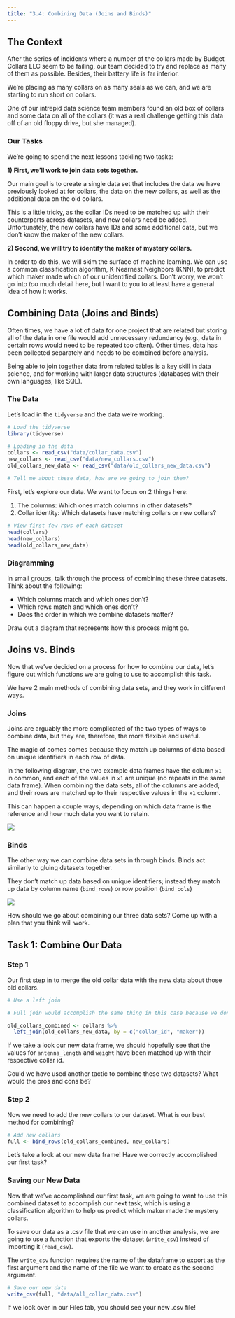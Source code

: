 ```yaml
---
title: "3.4: Combining Data (Joins and Binds)"
---
```


## The Context

After the series of incidents where a number of the collars made by Budget Collars LLC seem to be failing, our team decided to try and replace as many of them as possible. Besides, their battery life is far inferior.

We're placing as many collars on as many seals as we can, and we are starting to run short on collars.

One of our intrepid data science team members found an old box of collars and some data on all of the collars (it was a real challenge getting this data off of an old floppy drive, but she managed).

### Our Tasks

We're going to spend the next lessons tackling two tasks:

**1) First, we'll work to join data sets together.**

Our main goal is to create a single data set that includes the data we have previously looked at for collars, the data on the new collars, as well as the additional data on the old collars.

This is a little tricky, as the collar IDs need to be matched up with their counterparts across datasets, and new collars need be added. Unfortunately, the new collars have IDs and some additional data, but we don't know the maker of the new collars.

**2) Second, we will try to identify the maker of mystery collars.**

In order to do this, we will skim the surface of machine learning. We can use a common classification algorithm, K-Nearnest Neighbors (KNN), to predict which maker made which of our unidentified collars. Don't worry, we won't go into *too* much detail here, but I want to you to at least have a general idea of how it works.

## Combining Data (Joins and Binds)

Often times, we have a lot of data for one project that are related but storing all of the data in one file would add unnecessary redundancy (e.g., data in certain rows would need to be repeated too often). Other times, data has been collected separately and needs to be combined before analysis.

Being able to join together data from related tables is a key skill in data science, and for working with larger data structures (databases with their own languages, like SQL).

### The Data

Let's load in the `tidyverse` and the data we're working.

```r
# Load the tidyverse
library(tidyverse)

# Loading in the data
collars <- read_csv("data/collar_data.csv")
new_collars <- read_csv("data/new_collars.csv")
old_collars_new_data <- read_csv("data/old_collars_new_data.csv")

# Tell me about these data, how are we going to join them?
```

First, let's explore our data. We want to focus on 2 things here:

(1) The columns: Which ones match columns in other datasets?
(2) Collar identity: Which datasets have matching collars or new collars?

```r
# View first few rows of each dataset
head(collars)
head(new_collars)
head(old_collars_new_data)
```

### Diagramming

In small groups, talk through the process of combining these three datasets. Think about the following:

-   Which columns match and which ones don't?
-   Which rows match and which ones don't?
-   Does the order in which we combine datasets matter?

Draw out a diagram that represents how this process might go.

## Joins vs. Binds

Now that we've decided on a process for how to combine our data, let's figure out which functions we are going to use to accomplish this task.

We have 2 main methods of combining data sets, and they work in different ways.

### Joins

Joins are arguably the more complicated of the two types of ways to combine data, but they are, therefore, the more flexible and useful.

The magic of comes comes because they match up columns of data based on unique identifiers in each row of data.

In the following diagram, the two example data frames have the column `x1` in common, and each of the values in `x1` are unique (no repeats in the same data frame). When combining the data sets, all of the columns are added, and their rows are matched up to their respective values in the `x1` column.

This can happen a couple ways, depending on which data frame is the reference and how much data you want to retain.

![](assets/joins.png)

### Binds

The other way we can combine data sets in through binds. Binds act similarly to gluing datasets together.

They don't match up data based on unique identifiers; instead they match up data by column name (`bind_rows`) or row position (`bind_cols`)

![](assets/binds.png)

How should we go about combining our three data sets? Come up with a plan that you think will work.

## Task 1: Combine Our Data

### Step 1

Our first step in to merge the old collar data with the new data about those old collars.

```r
# Use a left join

# Full join would accomplish the same thing in this case because we don't have any missing rows

old_collars_combined <- collars %>% 
  left_join(old_collars_new_data, by = c("collar_id", "maker"))

```

If we take a look our new data frame, we should hopefully see that the values for `antenna_length` and `weight` have been matched up with their respective collar id.

Could we have used another tactic to combine these two datasets? What would the pros and cons be?

### Step 2

Now we need to add the new collars to our dataset. What is our best method for combining?

```r
# Add new collars
full <- bind_rows(old_collars_combined, new_collars)
```

Let's take a look at our new data frame! Have we correctly accomplished our first task?

### Saving our New Data

Now that we've accomplished our first task, we are going to want to use this combined dataset to accomplish our next task, which is using a classification algorithm to help us predict which maker made the mystery collars.

To save our data as a .csv file that we can use in another analysis, we are going to use a function that exports the dataset (`write_csv`) instead of importing it (`read_csv`).

The `write_csv` function requires the name of the dataframe to export as the first argument and the name of the file we want to create as the second argument.

```r
# Save our new data
write_csv(full, "data/all_collar_data.csv")
```

If we look over in our Files tab, you should see your new .csv file!
